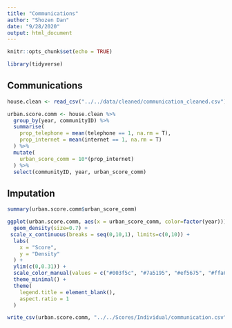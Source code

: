 ```yaml
---
title: "Communications"
author: "Shozen Dan"
date: "9/28/2020"
output: html_document
---
```


```r
knitr::opts_chunk$set(echo = TRUE)
```

```r
library(tidyverse)
```

## Communications
```r
house.clean <- read_csv("../../data/cleaned/communication_cleaned.csv")
```

```r
urban.score.comm <- house.clean %>% 
  group_by(year, communityID) %>% 
  summarise(
    prop_telephone = mean(telephone == 1, na.rm = T),
    prop_internet = mean(internet == 1, na.rm = T)
  ) %>% 
  mutate(
    urban_score_comm = 10*(prop_internet)
  ) %>% 
  select(communityID, year, urban_score_comm)
```

## Imputation
```r
summary(urban.score.comm$urban_score_comm)
```

```r
ggplot(urban.score.comm, aes(x = urban_score_comm, color=factor(year))) + 
  geom_density(size=0.7) + 
 scale_x_continuous(breaks = seq(0,10,1), limits=c(0,10)) +
  labs(
    x = "Score",
    y = "Density"
  ) + 
  ylim(c(0,0.31)) +
  scale_color_manual(values = c("#003f5c", "#7a5195", "#ef5675", "#ffa600")) +
  theme_minimal() + 
  theme(
    legend.title = element_blank(),
    aspect.ratio = 1
  )
```
```r
write_csv(urban.score.comm, "../../Scores/Individual/communication.csv")
```




